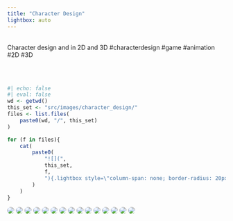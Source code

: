 ```yaml
---
title: "Character Design"
lightbox: auto
---
```


<br/>
Character design and in 2D and 3D #characterdesign #game #animation #2D #3D

<br/><br/>

::: gallery

::: column-page

```r
#| echo: false
#| eval: false
wd <- getwd()
this_set <- "src/images/character_design/"
files <- list.files(
    paste0(wd, "/", this_set)
)

for (f in files){
    cat(
        paste0(
            "![](",
            this_set,
            f,
            "){.lightbox style=\"column-span: none; border-radius: 20px;\" group=\"my-gallery\"}\n"
        )
    )
}
```


![](src/images/character_design/atomhawk_artcompetition_2023_oleksandradreval_small.jpg){.lightbox style="column-span: none; border-radius: 20px;" group="my-gallery"}
![](src/images/character_design/atomhawk_artcompetition_2023_wip_oleksandradreval_small.jpg){.lightbox style="column-span: none; border-radius: 20px;" group="my-gallery"}
![](src/images/character_design/BigDog copy.jpg){.lightbox style="column-span: none; border-radius: 20px;" group="my-gallery"}
![](src/images/character_design/conceptatr_all2d_3d_small.jpg){.lightbox style="column-span: none; border-radius: 20px;" group="my-gallery"}
![](src/images/character_design/Girl3D.jpg){.lightbox style="column-span: none; border-radius: 20px;" group="my-gallery"}
![](src/images/character_design/GirlCharacters copy.jpg){.lightbox style="column-span: none; border-radius: 20px;" group="my-gallery"}
![](src/images/character_design/Hippie1.jpg){.lightbox style="column-span: none; border-radius: 20px;" group="my-gallery"}
![](src/images/character_design/Hippie2.jpg){.lightbox style="column-span: none; border-radius: 20px;" group="my-gallery"}
![](src/images/character_design/Hippie3.jpg){.lightbox style="column-span: none; border-radius: 20px;" group="my-gallery"}
![](src/images/character_design/Hippie4.jpg){.lightbox style="column-span: none; border-radius: 20px;" group="my-gallery"}
![](src/images/character_design/IsometricCharacters copy.jpg){.lightbox style="column-span: none; border-radius: 20px;" group="my-gallery"}
![](src/images/character_design/Owl.jpg){.lightbox style="column-span: none; border-radius: 20px;" group="my-gallery"}
![](src/images/character_design/RenderColageHippieTexture.jpg){.lightbox style="column-span: none; border-radius: 20px;" group="my-gallery"}
![](src/images/character_design/Sacoro.jpg){.lightbox style="column-span: none; border-radius: 20px;" group="my-gallery"}
![](src/images/character_design/Tresher.jpg){.lightbox style="column-span: none; border-radius: 20px;" group="my-gallery"}




:::

:::
